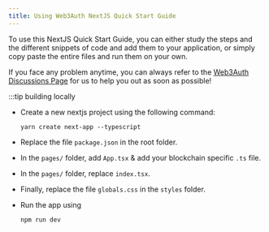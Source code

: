 ```yaml
---
title: Using Web3Auth NextJS Quick Start Guide
---
```


To use this NextJS Quick Start Guide, you can either study the steps and the different snippets of code and add them to your application, or simply
copy paste the entire files and run them on your own.

If you face any problem anytime, you can always refer to the [Web3Auth Discussions Page](https://github.com/Web3Auth/Web3Auth/discussions) for us to
help you out as soon as possible!

:::tip building locally

- Create a new nextjs project using the following command:

  ```shell
  yarn create next-app --typescript
  ```

- Replace the file `package.json` in the root folder.
- In the `pages/` folder, add `App.tsx` & add your blockchain specific `.ts` file.
- In the `pages/` folder, replace `index.tsx`.
- Finally, replace the file `globals.css` in the `styles` folder.
- Run the app using

  ```bash npm2yarn
  npm run dev
  ```
